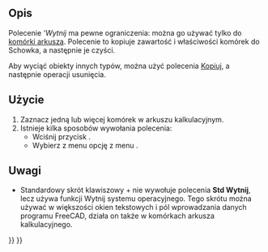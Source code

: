 <languages/>

{{Docnav/pl
|[[Std_Redo/pl|Ponów]]
|[[Std_Copy/pl|Kopiuj]]
|[[Std_Edit_Menu/pl|Menu Edycja]]
|IconL=Std_Redo.svg
|IconR=Std_Copy.svg
|IconC=Freecad.svg
}}

{{GuiCommand/pl
|Name=Std Cut
|Name/pl=Std: Wytnij
|MenuLocation=Edycja → Wytnij
|Workbenches=All
|SeeAlso=[[Std_Copy/pl|Kopiuj]], [[Std_Paste/pl|Wklej]], [[Std_DuplicateSelection/pl|Powiel zaznaczone]]
}}

<span id="Description"></span>
==Opis==

Polecenie '''Wytnij'' ma pewne ograniczenia: można go używać tylko do [[Spreadsheet_Workbench/pl|komórki arkusza]]. Polecenie to kopiuje zawartość i właściwości komórek do Schowka, a następnie je czyści.

Aby wyciąć obiekty innych typów, można użyć polecenia [[Std_Copy/pl|Kopiuj]], a następnie operacji usunięcia.

<span id="Usage"></span>
==Użycie==

# Zaznacz jedną lub więcej komórek w arkuszu kalkulacyjnym.
# Istnieje kilka sposobów wywołania polecenia:
#* Wciśnij przycisk {{Button|[[Image:Std_Cut.svg|16px]] [[Std_Cut/pl|Wytnij]]}}.
#* Wybierz z menu opcję z menu {{MenuCommand|Edycja → [[Image:Std_Cut.svg|16px]] Wytnij}}.

<span id="Notes"></span>
==Uwagi==

* Standardowy skrót klawiszowy {{KEY|Ctrl}} + {{KEY|X}} nie wywołuje polecenia '''Std Wytnij''', lecz używa funkcji Wytnij systemu operacyjnego. Tego skrótu można używać w większości okien tekstowych i pól wprowadzania danych programu FreeCAD, działa on także w komórkach arkusza kalkulacyjnego.


{{Docnav/pl
|[[Std_Redo/pl|Ponów]]
|[[Std_Copy/pl|Kopiuj]]
|[[Std_Edit_Menu/pl|Menu Edycja]]
|IconL=Std_Redo.svg
|IconR=Std_Copy.svg
|IconC=Freecad.svg
}}

{{Std_Base_navi{{#translation:}}}}
{{Userdocnavi{{#translation:}}}}
